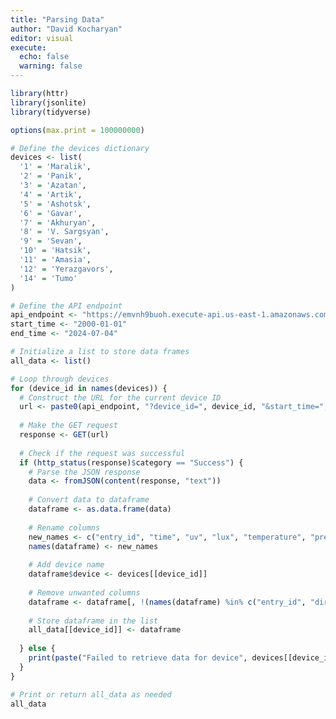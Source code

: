 ```yaml
---
title: "Parsing Data"
author: "David Kocharyan"
editor: visual
execute: 
  echo: false
  warning: false
---
```


```r
library(httr)
library(jsonlite)
library(tidyverse)

options(max.print = 100000000)

# Define the devices dictionary
devices <- list(
  '1' = 'Maralik',
  '2' = 'Panik',
  '3' = 'Azatan',
  '4' = 'Artik',
  '5' = 'Ashotsk',
  '6' = 'Gavar',
  '7' = 'Akhuryan',
  '8' = 'V. Sargsyan',
  '9' = 'Sevan',
  '10' = 'Hatsik',
  '11' = 'Amasia',
  '12' = 'Yerazgavors',
  '14' = 'Tumo'
)

# Define the API endpoint
api_endpoint <- "https://emvnh9buoh.execute-api.us-east-1.amazonaws.com/getData"
start_time <- "2000-01-01"
end_time <- "2024-07-04"

# Initialize a list to store data frames
all_data <- list()

# Loop through devices
for (device_id in names(devices)) {
  # Construct the URL for the current device ID
  url <- paste0(api_endpoint, "?device_id=", device_id, "&start_time=", start_time, "&end_time=", end_time)
  
  # Make the GET request
  response <- GET(url)
  
  # Check if the request was successful
  if (http_status(response)$category == "Success") {
    # Parse the JSON response
    data <- fromJSON(content(response, "text"))
    
    # Convert data to dataframe
    dataframe <- as.data.frame(data)
    
    # Rename columns
    new_names <- c("entry_id", "time", "uv", "lux", "temperature", "pressure", "humidity", "pm1", "pm2_5", "pm10", "speed", "rain", "direction")
    names(dataframe) <- new_names
    
    # Add device name
    dataframe$device <- devices[[device_id]]
    
    # Remove unwanted columns
    dataframe <- dataframe[, !(names(dataframe) %in% c("entry_id", "direction"))]
    
    # Store dataframe in the list
    all_data[[device_id]] <- dataframe
    
  } else {
    print(paste("Failed to retrieve data for device", devices[[device_id]]))
  }
}

# Print or return all_data as needed
all_data

```